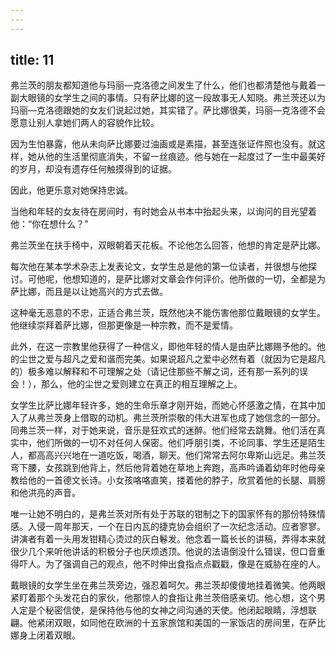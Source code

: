 ```yaml
---
---
---
```

title: 11
---




弗兰茨的朋友都知道他与玛丽—克洛德之间发生了什么，他们也都清楚他与戴着一副大眼镜的女学生之间的事情。只有萨比娜的这一段故事无人知晓。弗兰茨还以为玛丽—克洛德跟她的女友们说起过她，其实错了。萨比娜很美，玛丽—克洛德不会愿意让别人拿她们两人的容貌作比较。

因为生怕暴露，他从未向萨比娜要过油画或是素描，甚至连张证件照也没有。就这样，她从他的生活里彻底消失，不留一丝痕迹。他与她在一起度过了一生中最美好的岁月，却没有遗存任何触摸得到的证据。

因此，他更乐意对她保持忠诚。

当他和年轻的女友待在房间时，有时她会从书本中抬起头来，以询问的目光望着他：“你在想什么？”

弗兰茨坐在扶手椅中，双眼朝着天花板。不论他怎么回答，他想的肯定是萨比娜。

每次他在某本学术杂志上发表论文，女学生总是他的第一位读者，并很想与他探讨。可他呢，他想知道的，是萨比娜对文章会作何评价。他所做的一切，全都是为萨比娜，而且是以让她高兴的方式去做。

这种毫无恶意的不忠，正适合弗兰茨，既然他决不能伤害他那位戴眼镜的女学生。他继续崇拜着萨比娜，但那更像是一种宗教，而不是爱情。

此外，在这一宗教里他获得了一种信义，即他年轻的情人是由萨比娜赐予他的。他的尘世之爱与超凡之爱和谐而完美。如果说超凡之爱中必然有着（就因为它是超凡的）极多难以解释和不可理解之处（请记住那些不解之词，还有那一系列的误会！），那么，他的尘世之爱则建立在真正的相互理解之上。

女学生比萨比娜年轻许多，她的生命乐章才刚开始，而她心怀感激之情，在其中加入了从弗兰茨身上借取的动机。弗兰茨所崇敬的伟大进军也成了她信念的一部分。同弗兰茨一样，对于她来说，音乐是狂欢式的迷醉。他们经常去跳舞。他们活在真实中，他们所做的一切不对任何人保密。他们呼朋引类，不论同事、学生还是陌生人，都高高兴兴地在一道吃饭，喝酒，聊天。他们常常去阿尔卑斯山远足。弗兰茨弯下腰，女孩跳到他背上，然后他背着她在草地上奔跑，高声吟诵着幼年时他母亲教给他的一首德文长诗。小女孩咯咯直笑，搂着他的脖子，欣赏着他的长腿、肩膀和他洪亮的声音。

唯一让她不明白的，是弗兰茨对所有处于苏联的钳制之下的国家怀有的那份特殊情感。入侵一周年那天，一个在日内瓦的捷克协会组织了一次纪念活动。应者寥寥。讲演者有着一头用发钳精心烫过的灰白鬈发。他念着一篇长长的讲稿，弄得本来就很少几个来听他讲话的积极分子也厌烦透顶。他说的法语倒没什么错误，但口音重得吓人。为了强调自己的观点，他不时伸出食指点点戳戳，像是在威胁在座的人。

戴眼镜的女学生坐在弗兰茨旁边，强忍着呵欠。弗兰茨却傻傻地挂着微笑。他两眼紧盯着那个头发花白的家伙，他那惊人的食指让弗兰茨倍感亲切。他心想，这个男人定是个秘密信使，是保持他与他的女神之间沟通的天使。他闭起眼睛，浮想联翩。他紧闭双眼，如同他在欧洲的十五家旅馆和美国的一家饭店的房间里，在萨比娜身上闭着双眼。